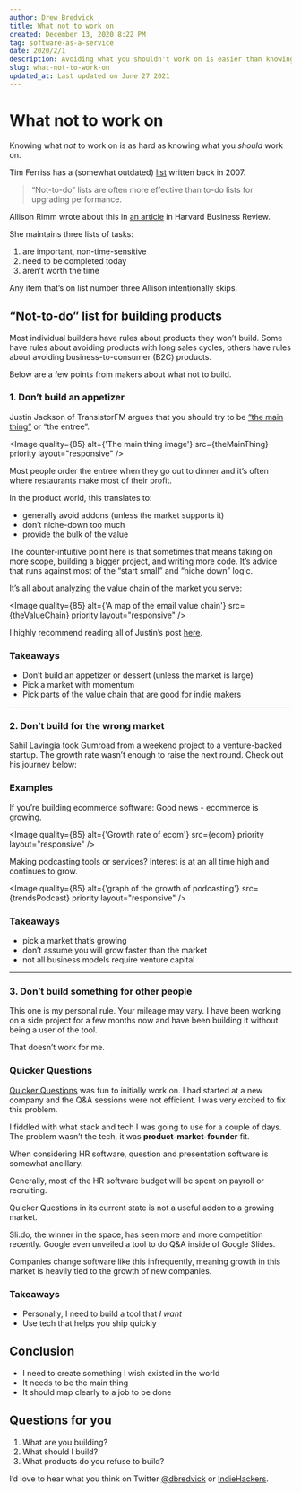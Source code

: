 ```yaml
---
author: Drew Bredvick
title: What not to work on
created: December 13, 2020 8:22 PM
tag: software-as-a-service
date: 2020/2/1
description: Avoiding what you shouldn't work on is easier than knowing what to work on, but it's a start.
slug: what-not-to-work-on
updated_at: Last updated on June 27 2021
---
```



<OGImage />

# What not to work on

Knowing what _not_ to work on is as hard as knowing what you _should_ work on.

Tim Ferriss has a (somewhat outdated) [list](https://tim.blog/2007/08/16/the-not-to-do-list-9-habits-to-stop-now/) written back in 2007.

> “Not-to-do” lists are often more effective than to-do lists for upgrading performance.

Allison Rimm wrote about this in [an article](https://hbr.org/2018/03/taming-the-epic-to-do-list) in Harvard Business Review.

She maintains three lists of tasks:

1. are important, non-time-sensitive
2. need to be completed today
3. aren’t worth the time

Any item that’s on list number three Allison intentionally skips.

## “Not-to-do” list for building products

Most individual builders have rules about products they won’t build. Some have rules about avoiding products with long sales cycles, others have rules about avoiding business-to-consumer (B2C) products.

Below are a few points from makers about what not to build.

### 1. Don’t build an appetizer

Justin Jackson of TransistorFM argues that you should try to be [“the main thing”](https://justinjackson.ca/the-main-thing) or “the entree”.

<Image
  quality={85}
  alt={'The main thing image'}
  src={theMainThing}
  priority
  layout="responsive"
/>

Most people order the entree when they go out to dinner and it’s often where restaurants make most of their profit.

In the product world, this translates to:

- generally avoid addons (unless the market supports it)
- don’t niche-down too much
- provide the bulk of the value

The counter-intuitive point here is that sometimes that means taking on more scope, building a bigger project, and writing more code. It’s advice that runs against most of the “start small” and “niche down” logic.

It’s all about analyzing the value chain of the market you serve:

<Image
  quality={85}
  alt={'A map of the email value chain'}
  src={theValueChain}
  priority
  layout="responsive"
/>

I highly recommend reading all of Justin’s post [here](https://justinjackson.ca/the-main-thing?ref=drew.tech).

### Takeaways

- Don’t build an appetizer or dessert (unless the market is large)
- Pick a market with momentum
- Pick parts of the value chain that are good for indie makers

---

### 2. Don’t build for the wrong market

Sahil Lavingia took Gumroad from a weekend project to a venture-backed startup. The growth rate wasn’t enough to raise the next round. Check out his journey below:

<TweetEmbed id="1207333860268077058" />

### Examples

If you’re building ecommerce software: Good news - ecommerce is growing.

<Image
  quality={85}
  alt={'Growth rate of ecom'}
  src={ecom}
  priority
  layout="responsive"
/>

Making podcasting tools or services? Interest is at an all time high and continues to grow.

<Image
  quality={85}
  alt={'graph of the growth of podcasting'}
  src={trendsPodcast}
  priority
  layout="responsive"
/>

### Takeaways

- pick a market that’s growing
- don’t assume you will grow faster than the market
- not all business models require venture capital

---

### 3. Don’t build something for other people

This one is my personal rule. Your mileage may vary. I have been working on a side project for a few months now and have been building it without being a user of the tool.

That doesn’t work for me.

### Quicker Questions

[Quicker Questions](https://quickerquestions.com/) was fun to initially work on. I had started at a new company and the Q&A sessions were not efficient. I was very excited to fix this problem.

I fiddled with what stack and tech I was going to use for a couple of days. The problem wasn’t the tech, it was **product-market-founder** fit.

When considering HR software, question and presentation software is somewhat ancillary.

Generally, most of the HR software budget will be spent on payroll or recruiting.

Quicker Questions in its current state is not a useful addon to a growing market.

Sli.do, the winner in the space, has seen more and more competition recently. Google even unveiled a tool to do Q&A inside of Google Slides.

Companies change software like this infrequently, meaning growth in this market is heavily tied to the growth of new companies.

### Takeaways

- Personally, I need to build a tool that _I want_
- Use tech that helps you ship quickly

## Conclusion

- I need to create something I wish existed in the world
- It needs to be the main thing
- It should map clearly to a job to be done

## Questions for you

1. What are you building?
2. What should I build?
3. What products do you refuse to build?

I’d love to hear what you think on Twitter [@dbredvick](https://twitter.com/DBredvick) or [IndieHackers](https://www.indiehackers.com/dbredvick).
